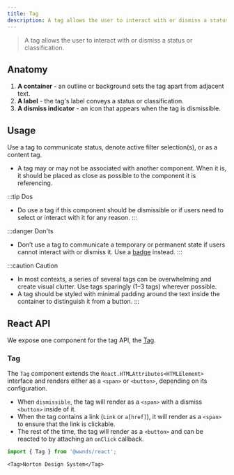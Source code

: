 ```yaml
---
title: Tag
description: A tag allows the user to interact with or dismiss a status or classification.
---
```



> A tag allows the user to interact with or dismiss a status or classification.

## Anatomy

1. **A container** - an outline or background sets the tag apart from adjacent text.
1. **A label** - the tag's label conveys a status or classification.
1. **A dismiss indicator** - an icon that appears when the tag is dismissible.

## Usage

Use a tag to communicate status, denote active filter selection(s), or as a content tag.

- A tag may or may not be associated with another component.
When it is, it should be placed as close as possible to the component it is referencing.

:::tip Dos
- Do use a tag if this component should be dismissible or if users need to select or interact with it for any reason.
:::

:::danger Don'ts
- Don’t use a tag to communicate a temporary or permanent state if users cannot interact with or dismiss it. Use a [badge](badge) instead.
:::

:::caution Caution
- In most contexts, a series of several tags can be overwhelming and create visual clutter. Use tags sparingly (1–3 tags) wherever possible.
- A tag should be styled with minimal padding around the text inside the container to distinguish it from a button.
:::

## React API

We expose one component for the tag API, the [Tag](https://github.com/wwnorton/design-system/tree/main/packages/react/src/components/Tag).

### Tag

The `Tag` component extends the `React.HTMLAttributes<HTMLElement>` interface and renders either as a `<span>` or `<button>`, depending on its configuration.

- When `dismissible`, the tag will render as a `<span>` with a dismiss `<button>` inside of it.
- When the tag contains a link (`Link` or `a[href]`), it will render as a `<span>` to ensure that the link is clickable.
- The rest of the time, the tag will render as a `<button>` and can be reacted to by attaching an `onClick` callback.

```js
import { Tag } from '@wwnds/react';
```

```tsx live
<Tag>Norton Design System</Tag>
```

<PropsTable from={Tag} />
